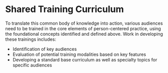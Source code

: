 # Shared Training Curriculum {#curriculum}

To translate this common body of knowledge into action, various audiences need to be trained in the core elements of person-centered practice, using the foundational concepts identified and defined above.  Work in developing these trainings includes:

- Identification of key audiences
- Evaluation of potential training modalities based on key features
- Developing a standard base curriculum as well as specialty topics for specific audiences